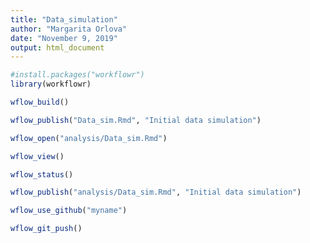 ---
title: "Data_simulation"
author: "Margarita Orlova"
date: "November 9, 2019"
output: html_document
---

```{r}
#install.packages("workflowr")
library(workflowr)
```

```{r}
wflow_build()
```

```{r}
wflow_publish("Data_sim.Rmd", "Initial data simulation")
```
```{r}
wflow_open("analysis/Data_sim.Rmd")
```


```{r}
wflow_view()
```


```{r}
wflow_status()
```

```{r}
wflow_publish("analysis/Data_sim.Rmd", "Initial data simulation")
```

```{r}
wflow_use_github("myname")
```



```{r}
wflow_git_push()
```



